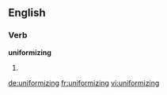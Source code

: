 ==English==

===Verb===
'''uniformizing'''
# {{present participle of|uniformize}}

[[de:uniformizing]]
[[fr:uniformizing]]
[[vi:uniformizing]]